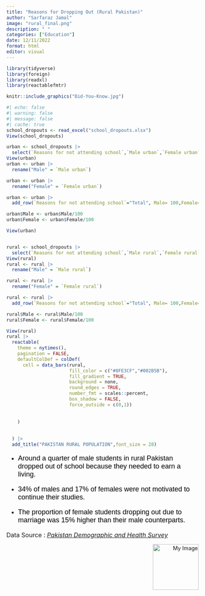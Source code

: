 ```yaml
---
title: "Reasons for Dropping Out (Rural Pakistan)"
author: "Sarfaraz Jamal"
image: "rural_final.png"
description: " "
categories: ["Education"]
date: 12/11/2022
format: html
editor: visual
---
```



```r
library(tidyverse)
library(foreign)
library(readxl)
library(reactablefmtr)
```

```r
knitr::include_graphics("Did-You-Know.jpg")
```




```r
#| echo: false
#| warning: false
#| message: false
#| cache: true
school_dropouts <- read_excel("school_dropouts.xlsx")
View(school_dropouts)

urban <- school_dropouts |> 
  select(`Reasons for not attending school`,`Male urban`,`Female urban`)
View(urban)
urban <- urban |> 
  rename("Male" = `Male urban`)

urban <- urban |> 
  rename("Female" = `Female urban`)

urban <- urban |> 
  add_row(`Reasons for not attending school`="Total", Male= 100,Female=100)

urban$Male <- urban$Male/100
urban$Female <- urban$Female/100

View(urban)


rural <- school_dropouts |> 
  select(`Reasons for not attending school`,`Male rural`,`Female rural`)
View(rural)
rural <- rural |> 
  rename("Male" = `Male rural`)

rural <- rural |> 
  rename("Female" = `Female rural`)

rural <- rural |> 
  add_row(`Reasons for not attending school`="Total", Male= 100,Female=100)

rural$Male <- rural$Male/100
rural$Female <- rural$Female/100

View(rural)
rural |> 
  reactable(
    theme = nytimes(),
    pagination = FALSE,
    defaultColDef = colDef(
      cell = data_bars(rural,
                       fill_color = c("#8FE3CF","#002B5B"),
                       fill_gradient = TRUE,
                       background = none,
                       round_edges = TRUE,
                       number_fmt = scales::percent,
                       box_shadow = FALSE,
                       force_outside = c(0,1))
      
      
    )
    
    
  ) |> 
  add_title("PAKISTAN RURAL POPULATION",font_size = 28)
```

<font size="4" face = "arial" color = "black">

- Around a quarter of male students in rural Pakistan dropped out of school because they needed to earn a    living.

- 34% of males and 17% of females were not motivated to continue their studies.

- The proportion of female students dropping out due to marriage was 15% higher than their male counterparts.

</font>

<font size = "3"> Data Source : [*Pakistan Demographic and Health Survey*](https://dhsprogram.com/pubs/pdf/FR354/FR354.pdf) </font>

::: {style="text-align: right;"}
<img src="Final-Logo.png" alt="My Image" width="120"/>
:::